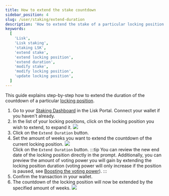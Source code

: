 ```yaml
---
title: How to extend the stake countdown
sidebar_position: 4
slug: /user/staking/extend-duration
description: 'How to extend the stake of a particular locking position.'
keywords:
  [
    'Lisk',
    'Lisk staking',
    'staking LSK',
    'extend stake',
    'extend locking position',
    'extend duration',
    'modify stake',
    'modify locking position',
    'update locking position',
  ]
---
```



This guide explains step-by-step how to extend the duration of the countdown of a particular [locking position](overview#locking-positions).

1. Go to your [Staking Dashboard](https://portal.lisk.com/staking/dashboard) in the Lisk Portal.
    Connect your wallet if you haven't already.
2. In the list of your locking positions, click on the locking position you wish to extend, to expand it.
    <img src={positions} /><br />
3. Click on the `Extend Duration` button.
4. Set the amount of weeks you want to extend the countdown of the current locking position.
    <img src={extend} /><br />
    Click on the `Extend Duration` button.
    :::tip
    You can review the new end date of the locking position directly in the prompt.
    Additionally, you can preview the amount of voting power you will gain by extending the locking position duration (voting power will only increase if the position is paused, see [Boosting the voting power](/governance/overview#boosting-the-voting-power)).
    :::
5. Confirm the transaction in your wallet.
6. The countdown of the locking position will now be extended by the specified amount of weeks.
    <img src={extended} /><br />